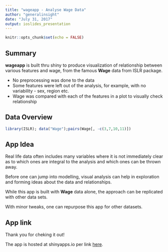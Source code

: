 ```yaml
---
title: "wageapp - Analyse Wage Data"
author: "generalinsight"
date: "July 31, 2017"
output: ioslides_presentation
---
```


```r
knitr::opts_chunk$set(echo = FALSE)
```

## Summary

**wageapp** is built thru shiny to produce visualization of relationship between various features and wage, from the famous **Wage** data from ISLR package. 

- No preprocessing was done to the data
- Some features were left out of the analysis, for example, with no variability - sex, region etc.
- Wage was compared with each of the features in a plot to visually check relationship


## Data Overview

```r
library(ISLR); data("Wage");pairs(Wage[, -c(3,7,10,11)])
```

## App Idea

Real life data often includes many variables where it is not immediately clear as to which ones are integral to the analysis and which ones can be thrown away.

Before one can jump into modelling, visual analysis can help in exploration and forming ideas about the data and relationships.

While this app is built with **Wage** data alone, the approach can be replicated with other data sets. 

With minor tweaks, one can repurpose this app for other datasets.

## App link

Thank you for cheking it out! 

The app is hosted at shinyapps.io per link [here](https://generalinsight.shinyapps.io/wageapp/).
